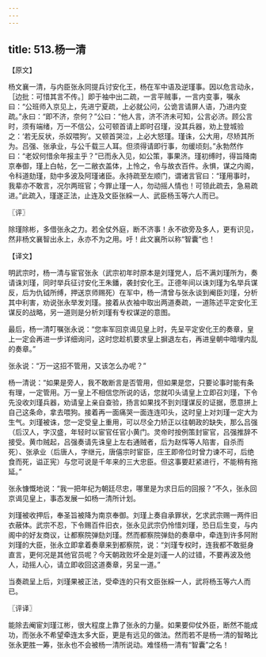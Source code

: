 ```yaml
---
---
---
```

title: 513.杨一清
---



【原文】

杨文襄一清，与内臣张永同提兵讨安化王，杨在军中语及逆瑾事。因以危言动永，［边批：可惜其言不传。］即于袖中出二疏，一言平贼事，一言内变事，嘱永曰：“公班师入京见上，先进宁夏疏，上必就公问，公诡言请屏人语，乃进内变疏。”永曰：“即不济，奈何？”公曰：“他人言，济不济未可知，公言必济。顾公言时，须有端绪，万一不信公，公可顿首请上即时召瑾，没其兵器，劝上登城验之：‘若无反状，杀奴喂狗’。又顿首哭泣，上必大怒瑾。瑾诛，公大用，尽矫其所为。吕强、张承业，与公千载三人耳。但须得请即行事，勿缓顷刻。”永勃然作曰：“老奴何惜余年报主乎？”已而永入见，如公策，事果济。瑾初缚时，得旨降南京奉御，瑾上白帖，乞一二敝衣盖体，上怜之，令与故衣百件。永惧，谋之内阁，令科道劾瑾，劾中多波及阿瑾诸臣。永持疏至左顺门，谓诸言官曰：“瑾用事时，我辈亦不敢言，况尔两班官；今罪止瑾一人，勿动摇人情也！可领此疏去，急易疏进。”此疏入，瑾遂正法，止连及文臣张綵一人、武臣杨玉等六人而已。

〖评〗

除瑾除彬，多借张永之力。若全仗外庭，断不济事！永不欲旁及多人，更有识见，然非杨文襄智出永上，永亦不为之用。吁！此文襄所以称“智囊”也！

【译文】

明武宗时，杨一清与宦官张永（武宗初年时原本是刘瑾党人，后不满刘瑾所为，奏请诛刘瑾，同时举兵征讨安化王朱鐇，袭封安化王。正德年间以诛刘瑾为名举兵谋反，后为仇钺所缚，押送京师赐死）在军中，杨一清曾与张永谈到阉臣刘瑾，分析其中利害，劝说张永举发刘瑾。接着从衣袖中取出两道奏疏，一道陈述平定安化王谋反的战略，另一道则是分析刘瑾有专权谋逆的意图。

最后，杨一清叮嘱张永说：“您率军回京谒见皇上时，先呈平定安化王的奏章，皇上一定会再进一步详细询问，这时您趁机要求皇上摒退左右，再进皇朝中暗埋内乱的奏章。”

张永说：“万一这招不管用，又该怎么办呢？”

杨一清说：“如果是旁人，我不敢断言是否管用，但如果是您，只要论事时能有条有理，一定管用。万一皇上不相信您所说的话，您就叩头请皇上立即召刘瑾，下令先没收刘瑾兵器，劝请皇上亲自查验，扬言如果找不到刘瑾谋反的证据，愿意拼上自己这条命，拿去喂狗。接着再一面痛哭一面连连叩头，这时皇上对刘瑾一定大为生气。刘瑾被诛，您一定受皇上重用，可以尽全力矫正以往朝政的缺失，那么吕强（后汉人，字汉盛，年轻时以宦官任官小黄门。灵帝时按例策封宦官，吕强推辞不接受。黄巾贼起，吕强奏请先诛皇上左右通贼者，后为赵恽等人陷害，自杀而死）、张承业（后唐人，字继元，唐僖宗时宦臣，庄王即帝位时曾力谏不可，后绝食而死，谥正宪）与您可说是千年来的三大忠臣。但这事要赶紧进行，不能稍有拖延。”

张永慷慨地说：“我一把年纪为朝廷尽忠，哪里是为求日后的回报？”不久，张永回京谒见皇上，事态发展一如杨一清所计划。

刘瑾被收押后，奉圣旨被降为南京奉御。刘瑾上奏自承罪状，乞求武宗赐一两件旧衣蔽体。武宗不忍，下令赐百件旧衣，张永见武宗仍怜惜刘瑾，恐日后生变，与内阁中的好友商议，让都察院弹劾刘瑾。然而都察院弹劾的奏章中，牵连到许多阿附刘瑾的大臣，张永立即拿着奏章来到都察院，说：“刘瑾专权时，连我都不敢挺身直言，更何况是其他官员呢？今天朝政败坏全是刘谨一人的过错，不要再波及他人，动摇人心，请立即收回这道奏章，另呈一道。”

当奏疏呈上后，刘瑾果被正法，受牵连的只有文臣张綵一人，武将杨玉等六人而已。

〖评译〗

能除去阉宦刘瑾江彬，很大程度上靠了张永的力量。如果要仰仗外臣，断然不能成功，而张永不希望牵连太多大臣，更是有远见的做法。然而若不是杨一清的智略比张永更胜一筹，张永也不会被杨一清所说动。难怪杨一清有“智囊”之名！